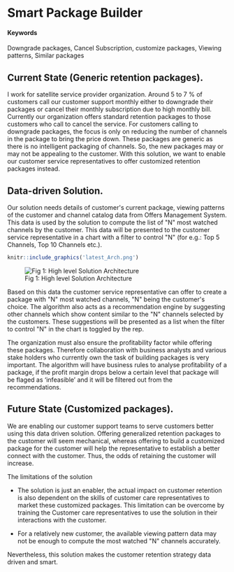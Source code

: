 # Smart Package Builder {#mind-the-customer}

#### Keywords

Downgrade packages, Cancel Subscription, customize packages, Viewing patterns, Similar packages

## Current State (Generic retention packages).

I work for satellite service provider organization. Around 5 to 7 % of customers call our customer support monthly either to downgrade their packages or cancel their monthly subscription due to high monthly bill. Currently our organization offers standard retention packages to those customers who call to cancel the service. For customers calling to downgrade packages, the focus is only on reducing the number of channels in the package to bring the price down. These packages are generic as there is no intelligent packaging of channels. So, the new packages may or may not be appealing to the customer.
With this solution, we want to enable our customer service representatives to offer customized retention packages instead.

## Data-driven Solution.

Our solution needs details of customer\'s current package, viewing patterns of the customer and channel catalog data from Offers Management System. This data is used by the solution to compute the list of \"N\" most watched channels by the customer. This data will be presented to the customer service representative in a chart with a filter to control \"N\" (for e.g.: Top 5 Channels, Top 10 Channels etc.).

```r
knitr::include_graphics('latest_Arch.png')
```
![Fig 1: High level Solution Architecture](latest_Arch.png)

Based on this data the customer service representative can offer to create a package with \"N\" most watched channels, \"N\" being the customer\'s choice. The algorithm also acts as a recommendation engine by suggesting other channels which show content similar to the \"N\" channels selected by the customers. These suggestions will be presented as a list when the filter to control \"N\" in the chart is toggled by the rep.

The organization must also ensure the profitability factor while offering these packages. Therefore collaboration with business analysts and various stake holders who currently own the task of building packages is very important. The algorithm will have business rules to analyse profitability of a package, if the profit margin drops below a certain level that package will be flaged as 'infeasible' and it will be filtered out from the recommendations.

## Future State (Customized packages).

We are enabling our customer support teams to serve customers better using this data driven solution. Offering generalized retention packages to the customer will seem mechanical, whereas offering to build a customized package for the customer will help the representative to establish a better connect with the customer. Thus, the odds of retaining the customer will increase.

The limitations of the solution 

* The solution is just an enabler, the actual impact on customer retention is also dependent on the skills of customer care representatives to market these customized packages. This limitation can be overcome by training the Customer care representatives to use the solution in their interactions with the customer.


* For a relatively new customer, the available viewing pattern data may not be enough to compute the most watched \"N\" channels accurately.

Nevertheless, this solution makes the customer retention strategy data driven and smart.
